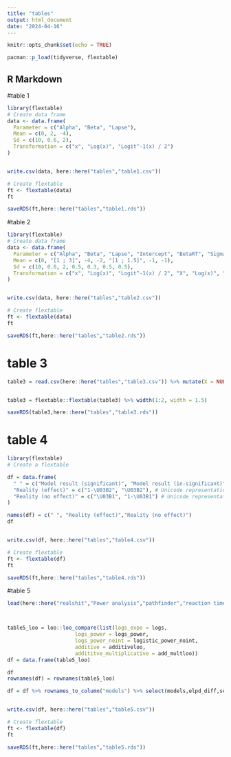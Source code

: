 ```yaml
---
title: "tables"
output: html_document
date: "2024-04-16"
---
```


```r
knitr::opts_chunk$set(echo = TRUE)

pacman::p_load(tidyverse, flextable)

```

## R Markdown

#table 1
```r

library(flextable)
# Create data frame
data <- data.frame(
  Parameter = c("Alpha", "Beta", "Lapse"),
  Mean = c(0, 2, -4),
  Sd = c(10, 0.6, 2),
  Transformation = c("x", "Log(x)", "Logit^-1(x) / 2")
)


write.csv(data, here::here("tables","table1.csv"))

# Create flextable
ft <- flextable(data)
ft

saveRDS(ft,here::here("tables","table1.rds"))
```



#table 2
```r

library(flextable)
# Create data frame
data <- data.frame(
  Parameter = c("Alpha", "Beta", "Lapse", "Intercept", "BetaRT", "Sigma", "Non-decision-time"),
  Mean = c(0, "[1 ; 3]", -4, -2, "[1 ; 1.5]", -1, -1),
  Sd = c(10, 0.6, 2, 0.5, 0.3, 0.5, 0.5),
  Transformation = c("x", "Log(x)", "Logit^-1(x) / 2", "X", "Log(x)", "Log(x)", "Logit^-1(x) * minRT")
)


write.csv(data, here::here("tables","table2.csv"))

# Create flextable
ft <- flextable(data)
ft

saveRDS(ft,here::here("tables","table2.rds"))
```


# table 3
```r
table3 = read.csv(here::here("tables","table3.csv")) %>% mutate(X = NULL)


table3 = flextable::flextable(table3) %>% width(1:2, width = 1.5)

saveRDS(table3,here::here("tables","table3.rds"))
```

# table 4
```r

library(flextable)
# Create a flextable

df = data.frame(
  " " = c("Model result (significant)", "Model result (in-significant)"),
  "Reality (effect)" = c("1-\U03B2", "\U03B2"), # Unicode representation for beta
  "Reality (no effect)" = c("\U03B1", "1-\U03B1") # Unicode representation for alpha
)

names(df) = c(" ", "Reality (effect)","Reality (no effect)")
df


write.csv(df, here::here("tables","table4.csv"))

# Create flextable
ft <- flextable(df)
ft

saveRDS(ft,here::here("tables","table4.rds"))

```

#table 5
```r
load(here::here("realshit","Power analysis","pathfinder","reaction time","power_analysis_psi","Full poweranalysis workspace.RData"))



table5_loo = loo::loo_compare(list(logs_expo = logs,
                      logs_power = logs_power,
                      logs_power_noint = logistic_power_noint,
                      additive = additiveloo,
                      addititve_multiplicative = add_multloo))
df = data.frame(table5_loo)

df
rownames(df) = rownames(table5_loo)

df = df %>% rownames_to_column("models") %>% select(models,elpd_diff,se_diff)


write.csv(df, here::here("tables","table5.csv"))

# Create flextable
ft <- flextable(df)
ft

saveRDS(ft,here::here("tables","table5.rds"))


```

